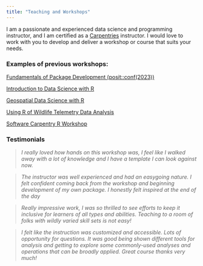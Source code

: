 ```yaml
---
title: "Teaching and Workshops"
---
```


I am a passionate and experienced data science and programming instructor, and 
I am certified as a [Carpentries](https://carpentries.org) instructor. I would 
love to work with you to develop and deliver a workshop or course that suits 
your needs.

### Examples of previous workshops:

[Fundamentals of Package Development (posit::conf(2023))](https://posit-conf-2023.github.io/pkg-dev/)

[Introduction to Data Science with R](https://bcgov.github.io/ds-cop-intro-to-r/)

[Geospatial Data Science with R](https://github.com/bcgov/bcgov-r-geo-workshop)

[Using R of Wildlife Telemetry Data Analysis](https://ninoxconsulting.github.io/r-telemetry-workshop-nov-2023/)

[Software Carpentry R Workshop](https://jpwrobinson.github.io/2016-12-07/)

### Testimonials

> _I really loved how hands on this workshop was, I feel like I walked away with a lot of knowledge and I have a template I can look against now._

> _The instructor was well experienced and had an easygoing nature. I felt confident coming back from the workshop and beginning development of my own package. I honestly felt inspired at the end of the day_

> _Really impressive work, I was so thrilled to see efforts to keep it inclusive for learners of all types and abilities. Teaching to a room of folks with wildly varied skill sets is not easy!_

> _I felt like the instruction was customized and accessible. Lots of opportunity for questions. It was good being shown different tools for analysis and getting to explore some commonly-used analyses and operations that can be broadly applied. Great course thanks very much!_
